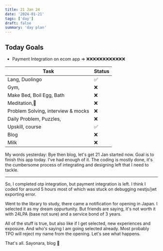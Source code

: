 ```yaml
---
title: 21 Jan 24
date: '2024-01-21'
tags: ['day']
draft: false
summary: 'day plan'
---
```


## Today Goals

- Payment Integration on ecom app => ❌❌❌❌❌❌❌❌❌❌❌❌

| Task                               | Status |
| ---------------------------------- | ------ |
| Lang, Duolingo                     | ✅     |
| Gym,                               | ❌     |
| Make Bed, Boil Egg, Bath           | ❌     |
| Meditation,🙏                      | ❌     |
| Problem Solving, interview & mocks | ❌     |
| Daily Problem, Puzzles,            | ❌     |
| Upskill, course                    | ✅     |
| Blog                               | ❌     |
| Milk                               | ❌     |

My words yesterday:
Bye then blog, let's get 21 Jan started now. Goal is to finish this app today. I've had enough of it. The coding is mostly done, it's the cumbersome
process of integrating and designing left that I need to tackle.

------------------------------------

So, I completed otp integration, but payment integration is left.
I think I coded for around 5 hours most of which was stuck on debugging nestjs/jwt exporting error.

Went to the library to study, there came a notification for opening in Japan. I selected it as my dream oppurtunity.
But friends are saying, it's not worth it with 24LPA (base not sure) and a service bond of 3 years.

All of the stuff is true, but also like if I get selected, new experiences and exposure.
And who's saying I am going selected already. Most probably TPO will reject my name from the opening. Let's see what happens.

That's all. Sayonara, blog 👋